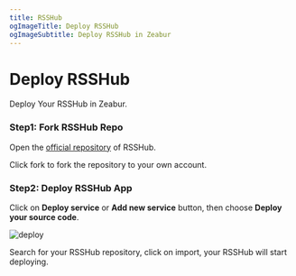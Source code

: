 ```yaml
---
title: RSSHub
ogImageTitle: Deploy RSSHub
ogImageSubtitle: Deploy RSSHub in Zeabur
---
```


# Deploy RSSHub

Deploy Your RSSHub in Zeabur.

### Step1: Fork RSSHub Repo

Open the [official repository](https://github.com/DIYgod/RSSHub) of RSSHub.

Click fork to fork the repository to your own account.

### Step2: Deploy RSSHub App

Click on **Deploy service** or **Add new service** button, then choose **Deploy your source code**.

![deploy](/framework/deploy.png)

Search for your RSSHub repository, click on import, your RSSHub will start deploying.

